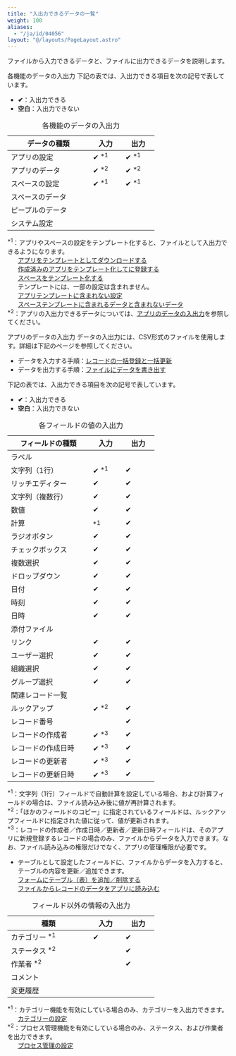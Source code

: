 ```yaml
---
title: "入出力できるデータの一覧"
weight: 100
aliases:
  - "/ja/id/04056"
layout: "@/layouts/PageLayout.astro"
---
```




ファイルから入力できるデータと、ファイルに出力できるデータを説明します。

<Heading id="other_import_export_10">各機能のデータの入出力</Heading>
下記の表では、入出力できる項目を次の記号で表しています。

* **&#10004;**：入出力できる
* **空白**：入出力できない

<table>
<caption>各機能のデータの入出力</caption>
    <thead>
        <tr>
            <th>データの種類</th>
            <th>入力</th>
            <th>出力</th>
        </tr>
    </thead>
    <tbody>
        <tr>
            <td>アプリの設定</td>
            <td>&#10004; <sup>*1</sup></td>
            <td>&#10004; <sup>*1</sup></td>
        </tr>
        <tr>
            <td style="width: 170px;">アプリのデータ</td>
            <td style="width: 58px;">&#10004; <sup>*2</sup></td>
            <td style="width: 58px;">&#10004; <sup>*2</sup></td>
        </tr>
        <tr>
            <td style="width: 170px;">スペースの設定</td>
            <td style="width: 58px;">&#10004; <sup>*1</sup></td>
            <td style="width: 58px;">&#10004; <sup>*1</sup></td>
        </tr>
        <tr>
            <td>スペースのデータ</td>
            <td></td>
            <td></td>
        </tr>
        <tr>
            <td>ピープルのデータ</td>
            <td></td>
            <td></td>
        </tr>
        <tr>
            <td>システム設定</td>
            <td></td>
            <td></td>
        </tr>
    </tbody>
</table>

<sup>\*1</sup>：アプリやスペースの設定をテンプレート化すると、ファイルとして入出力できるようになります。  
&nbsp;&nbsp;&nbsp;&nbsp;&nbsp;&nbsp;[アプリをテンプレートとしてダウンロードする](/k/ja/id/040493.html)  
&nbsp;&nbsp;&nbsp;&nbsp;&nbsp;&nbsp;[作成済みのアプリをテンプレート化して<Kintone />に登録する](/k/ja/id/04018.html)  
&nbsp;&nbsp;&nbsp;&nbsp;&nbsp;&nbsp;[スペースをテンプレート化する](/k/ja/id/04075.html)  
&nbsp;&nbsp;&nbsp;&nbsp;&nbsp;&nbsp;テンプレートには、一部の設定は含まれません。  
&nbsp;&nbsp;&nbsp;&nbsp;&nbsp;&nbsp;[アプリテンプレートに含まれない設定](/k/ja/id/04021.html)  
&nbsp;&nbsp;&nbsp;&nbsp;&nbsp;&nbsp;[スペーステンプレートに含まれるデータと含まれないデータ](/k/ja/id/04078.html)  
<sup>\*2</sup>：アプリの入出力できるデータについては、[アプリのデータの入出力](#appdata)を参照してください。

<Heading id="appdata">アプリのデータの入出力</Heading>
データの入出力には、CSV形式のファイルを使用します。詳細は下記のページを参照してください。

* データを入力する手順：[レコードの一括登録と一括更新](/k/ja/id/040720.html)
* データを出力する手順：[ファイルにデータを書き出す](/k/ja/id/040452.html)

下記の表では、入出力できる項目を次の記号で表しています。

* **&#10004;**：入出力できる
* **空白**：入出力できない

<table>
<caption>各フィールドの値の入出力</caption>
    <thead>
        <tr>
            <th>フィールドの種類</th>
            <th>入力</th>
            <th>出力</th>
        </tr>
    </thead>
    <tbody>
        <tr>
            <td>ラベル</td>
            <td></td>
            <td></td>
        </tr>
        <tr>
            <td>文字列（1行）</td>
            <td>&#10004; <sup>*1</sup></td>
            <td>&#10004;</td>
        </tr>
        <tr>
            <td>リッチエディター</td>
            <td>&#10004;</td>
            <td>&#10004;</td>
        </tr>
        <tr>
            <td>文字列（複数行）</td>
            <td>&#10004;</td>
            <td>&#10004;</td>
        </tr>
        <tr>
            <td>数値</td>
            <td>&#10004;</td>
            <td>&#10004;</td>
        </tr>
        <tr>
            <td>計算</td>
            <td><sup>*1</sup></td>
            <td>&#10004;</td>
        </tr>
        <tr>
            <td>ラジオボタン</td>
            <td>&#10004;</td>
            <td>&#10004;</td>
        </tr>
        <tr>
            <td>チェックボックス</td>
            <td>&#10004;</td>
            <td>&#10004;</td>
        </tr>
        <tr>
            <td>複数選択</td>
            <td>&#10004;</td>
            <td>&#10004;</td>
        </tr>
        <tr>
            <td>ドロップダウン</td>
            <td>&#10004;</td>
            <td>&#10004;</td>
        </tr>
        <tr>
            <td>日付</td>
            <td>&#10004;</td>
            <td>&#10004;</td>
        </tr>
        <tr>
            <td style="width: 170px;">時刻</td>
            <td style="width: 58px;">&#10004;</td>
            <td style="width: 58px;">&#10004;</td>
        </tr>
        <tr>
            <td>日時</td>
            <td>&#10004;</td>
            <td>&#10004;</td>
        </tr>
        <tr>
            <td>添付ファイル</td>
            <td></td>
            <td></td>
        </tr>
        <tr>
            <td>リンク</td>
            <td>&#10004;</td>
            <td>&#10004;</td>
        </tr>
        <tr>
            <td>ユーザー選択</td>
            <td>&#10004;</td>
            <td>&#10004;</td>
        </tr>
        <tr>
            <td>組織選択</td>
            <td>&#10004;</td>
            <td>&#10004;</td>
        </tr>
        <tr>
            <td>グループ選択</td>
            <td>&#10004;</td>
            <td>&#10004;</td>
        </tr>
        <tr>
            <td>関連レコード一覧</td>
            <td></td>
            <td></td>
        </tr>
        <tr>
            <td>ルックアップ</td>
            <td>&#10004; <sup>*2</sup></td>
            <td>&#10004;</td>
        </tr>
        <tr>
            <td>レコード番号</td>
            <td></td>
            <td>&#10004;</td>
        </tr>
        <tr>
            <td>レコードの作成者</td>
            <td>&#10004; <sup>*3</sup></td>
            <td>&#10004;</td>
        </tr>
        <tr>
            <td>レコードの作成日時</td>
            <td>&#10004; <sup>*3</sup></td>
            <td>&#10004;</td>
        </tr>
        <tr>
            <td>レコードの更新者</td>
            <td>&#10004; <sup>*3</sup></td>
            <td>&#10004;</td>
        </tr>
        <tr>
            <td>レコードの更新日時</td>
            <td>&#10004; <sup>*3</sup></td>
            <td>&#10004;</td>
        </tr>
    </tbody>
</table>

<sup>\*1</sup>：文字列（1行）フィールドで自動計算を設定している場合、および計算フィールドの場合は、ファイル読み込み後に値が再計算されます。  
<sup>\*2</sup>：「ほかのフィールドのコピー」に指定されているフィールドは、ルックアップフィールドに指定された値に従って、値が更新されます。  
<sup>\*3</sup>：レコードの作成者／作成日時／更新者／更新日時フィールドは、そのアプリに新規登録するレコードの場合のみ、ファイルからデータを入力できます。なお、ファイル読み込みの権限だけでなく、アプリの管理権限が必要です。

<Note>

* テーブルとして設定したフィールドに、ファイルからデータを入力すると、テーブルの内容を更新／追加できます。  
  [フォームにテーブル（表）を追加／削除する](/k/ja/id/040555.html)  
  [ファイルからレコードのデータをアプリに読み込む](/k/ja/id/040724.html)

</Note>

<table>
<caption>フィールド以外の情報の入出力</caption>
    <thead>
        <tr>
            <th style="width: 170px;">種類</th>
            <th style="width: 58px;">入力</th>
            <th style="width: 58px;">出力</th>
        </tr>
    </thead>
    <tbody>
        <tr>
            <td>カテゴリー <sup>*1</sup></td>
            <td>&#10004;</td>
            <td>&#10004;</td>
        </tr>
        <tr>
            <td>ステータス <sup>*2</sup></td>
            <td></td>
            <td>&#10004;</td>
        </tr>
        <tr>
            <td>作業者 <sup>*2</sup></td>
            <td></td>
            <td>&#10004;</td>
        </tr>
        <tr>
            <td>コメント</td>
            <td></td>
            <td></td>
        </tr>
        <tr>
            <td>変更履歴</td>
            <td></td>
            <td></td>
        </tr>
    </tbody>
</table>

<sup>\*1</sup>：カテゴリー機能を有効にしている場合のみ、カテゴリーを入出力できます。  
&nbsp;&nbsp;&nbsp;&nbsp;&nbsp;&nbsp;[カテゴリーの設定](/k/ja/id/040489.html)  
<sup>\*2</sup>：プロセス管理機能を有効にしている場合のみ、ステータス、および作業者を出力できます。  
&nbsp;&nbsp;&nbsp;&nbsp;&nbsp;&nbsp;[プロセス管理の設定](/k/ja/id/040568.html)
